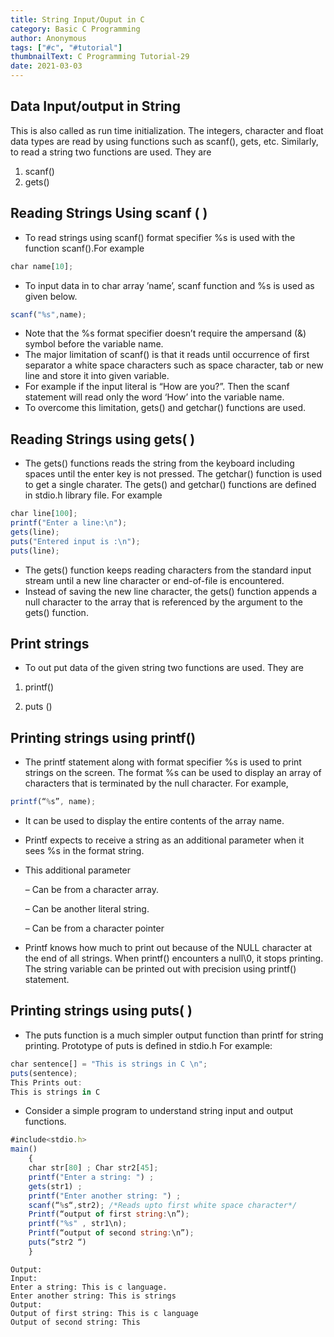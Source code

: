 ```yaml
---
title: String Input/Ouput in C
category: Basic C Programming
author: Anonymous
tags: ["#c", "#tutorial"]
thumbnailText: C Programming Tutorial-29
date: 2021-03-03
---
```

## Data Input/output in String
This is also called as run time initialization. The integers, character and float data types are read by using functions such as scanf(), gets, etc. Similarly, to read a string two functions are used. They are

1. scanf()
2. gets()
## Reading Strings Using scanf ( )
- To read strings using scanf() format specifier %s is used with the function scanf().For example
~~~js
char name[10];
~~~
- To input data in to char array ’name’, scanf function and %s is used as given below.
~~~js
scanf("%s",name);
~~~
- Note that the %s format specifier doesn’t require the ampersand (&) symbol before the variable name.
- The major limitation of scanf() is that it reads until occurrence of first separator a white space characters such as space character, tab or new line and store it into given variable.
- For example if the input literal is “How are you?”. Then the scanf statement will read only the word ‘How’ into the variable name.
- To overcome this limitation, gets() and getchar() functions are used.
## Reading Strings using gets( )
- The gets() functions reads the string from the keyboard including spaces until the enter key is not pressed. The getchar() function is used to get a single charater. The gets() and getchar() functions are defined in stdio.h library file. For example
~~~js
char line[100];
printf("Enter a line:\n");
gets(line);
puts("Entered input is :\n");
puts(line);
~~~
- The gets() function keeps reading characters from the standard input stream until a new line character or end-of-file is encountered.
- Instead of saving the new line character, the gets() function appends a null character to the array that is referenced by the argument to the gets() function.
## Print strings
- To out put data of the given string two functions are used. They are

1. printf()

2. puts ()

## Printing strings using printf()
- The printf statement along with format specifier %s is used to print strings on the screen. The format %s can be used to display an array of characters that is terminated by the null character. For example,
~~~js
printf(“%s”, name);
~~~
- It can be used to display the entire contents of the array name.
- Printf expects to receive a string as an additional parameter when it sees %s in the format string.
- This additional parameter

   – Can be from a character array.

   – Can be another literal string.

   – Can be from a character pointer

- Printf knows how much to print out because of the NULL character at the end of all strings. When printf() encounters a null\0, it stops printing. The string variable can be printed out with precision using printf() statement.

## Printing strings using puts( )
- The puts function is a much simpler output function than printf for string printing. Prototype of puts is defined in stdio.h For example:
~~~js
char sentence[] = "This is strings in C \n";
puts(sentence);
This Prints out:
This is strings in C
~~~
- Consider a simple program to understand string input and output functions.
~~~js
#include<stdio.h>
main()
    {
    char str[80] ; Char str2[45];
    printf("Enter a string: ") ;
    gets(str1) ;
    printf("Enter another string: ") ;
    scanf(“%s“,str2); /*Reads upto first white space character*/
    Printf(“output of first string:\n”);
    printf("%s" , str1\n);
    Printf(“output of second string:\n”);
    puts(“str2 “)
    }
~~~
~~~
Output:
Input:
Enter a string: This is c language.
Enter another string: This is strings
Output:
Output of first string: This is c language
Output of second string: This
~~~